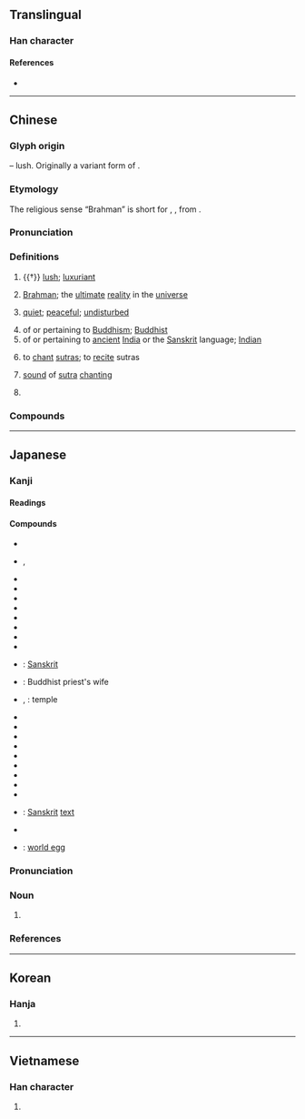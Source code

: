 {{character info/new}}
==Translingual==

===Han character===
{{Han char|rn=75|rad=木|as=07|sn=11|four=44217|canj=DDHNI|ids=⿱林凡}}

====References====
* {{Han ref|kx=0531.090|dkj=14888|dj=0919.100|hdz=21210.050|uh=68B5|ud=26805|bh=B1EB|bd=45547}}

----

==Chinese==
{{zh-forms}}
{{zh-wp}}

===Glyph origin===
{{Han etym}}
{{Han compound|林|凡|ls=psc|c1=s|c2=p|t1=forest}} – lush. Originally a variant form of {{och-l|芃}}.

===Etymology===
The religious sense “Brahman” is short for {{ltc-l|梵摩|id=2,1}}, {{ltc-l|梵覽摩|id=2,1,1}}, from {{bor|zh|sa|ब्रह्मन्|'''ब्रह्म'''न्|[[Brahman]]}}.

===Pronunciation===
{{zh-pron
|m=fàn
|c=faan4,faan6
|mn=hoān
|md=huáng
|mn-t=huam6/huang6
|w=3ve
|mc=y
|oc=y
|cat=a,pn,v,n
}}

===Definitions===
{{zh-hanzi}}

# {{†}} [[lush]]; [[luxuriant]]
# {{lb|zh|religion}} [[Brahman]]; the [[ultimate]] [[reality]] in the [[universe]] {{gloss|concept in Hinduism}}
# {{lb|zh|figurative}} [[quiet]]; [[peaceful]]; [[undisturbed]]
# of or pertaining to [[Buddhism]]; [[Buddhist]]
# of or pertaining to [[ancient]] [[India]] or the [[Sanskrit]] language; [[Indian]]
# {{lb|zh|Buddhism}} to [[chant]] [[sutra]]s; to [[recite]] sutras
# {{lb|zh|Buddhism}} [[sound]] of [[sutra]] [[chanting]]
# {{surname|lang=zh}}

===Compounds===
{{zh-der|大梵天|梵剎|梵唄|梵啞鈴|梵天|梵學|梵宇|梵教|梵文|梵書|梵本|梵王宮|梵眾|梵筴|梵蒂岡|梵語:[[Sanskrit]]|梵譯|梵音|琳宮梵宇|華梵大學|薄伽梵}}

----

==Japanese==

===Kanji===
{{ja-kanji|grade=|rs=木07}}

====Readings====
{{ja-readings
|goon=ぼん
|kanon=はん
}}

====Compounds====
{{der-top|Compounds}}
* {{ja-r|釈梵|しゃくぼん}}
* {{ja-r|薄伽梵|ばがぼん}}, {{ja-r|婆伽梵|ばがぼん}}
* {{ja-r|梵論|ぼろ}}
* {{ja-r|梵論字|ぼろんじ}}
* {{ja-r|梵王|ぼんおう}}
* {{ja-r|梵音|ぼんおん}}
* {{ja-r|梵我一如|ぼんごいちにょ}}
* {{ja-r|梵学|ぼんがく}}
* {{ja-r|梵行|ぼんぎょう}}
* {{ja-r|梵宮|ぼんぐう}}
* {{ja-r|梵語|ぼんご}}: [[Sanskrit]]
* {{ja-r|梵妻|ぼんさい}}: Buddhist priest's wife
* {{ja-r|梵刹|ぼんさつ}}, {{ja-r|梵刹|ぼんせつ}}: temple
* {{ja-r|梵讃|ぼんさん}}
* {{ja-r|梵志|ぼんし}}
* {{ja-r|梵字|ぼんじ}}
* {{ja-r|梵書|ぼんしょ}}
* {{ja-r|梵鐘|ぼんしょう}}
* {{ja-r|梵砌|ぼんぜい}}
* {{ja-r|梵僧|ぼんそう}}
* {{ja-r|梵天|ぼんてん}}
* {{ja-r|梵唄|ぼんばい}}
* {{ja-r|梵文|ぼんぶん}}: [[Sanskrit]] [[text]]
* {{ja-r|梵網経|ぼんもうきょう}}
* {{ja-r|梵卵|ぼんらん}}: [[world egg]]
{{der-bottom}}

{{ja-kanjitab|ぼん|yomi=o}}

===Pronunciation===
{{ja-pron|yomi=goon|ぼん|acc=1|acc_ref=DJR|acc2=0|acc2_ref=DJR}}

===Noun===
{{ja-noun|ぼん}}

# {{abbreviation of|梵語|lang=ja}}

===References===
<references/>

----

==Korean==

===Hanja===
{{ko-hanja|hangeul=범|eumhun=|rv=beom|mr=pŏm|y=pem}}

# {{defn|lang=ko|sort=木07}}

----

==Vietnamese==

===Han character===
{{vi-hantu|[[phạn]]|rs=木07}}

# {{defn|lang=vi|sort=木07}}